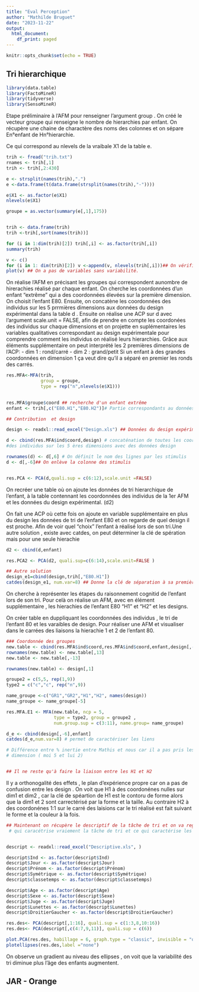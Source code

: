 ```yaml
---
title: "Eval Perception"
author: "Mathilde Bruguet"
date: "2023-11-22"
output:
  html_document:
    df_print: paged
---
```


```r
knitr::opts_chunk$set(echo = TRUE)
```

## Tri hierarchique 


```r
library(data.table)
library(FactoMineR)
library(tidyverse)
library(SensoMineR)
```

Etape préliminaire  à l'AFM pour renseigner l'argument group . On créé le vecteur groupe qui renseigne le nombre de hierarchies par enfant. 
On récupère une chaine de charactère des noms des colonnes et on sépare En°enfant de Hn°hierarchie. 

Ce qui correspond au nlevels de la vraibale X1 de la table e. 




```r
trih <- fread("trih.txt")
rnames <- trih[,1]
trih <- trih[,2:430]

e <- strsplit(names(trih),".")
e <-data.frame(t(data.frame(strsplit(names(trih),"-"))))

e$X1 <- as.factor(e$X1)
nlevels(e$X1)

groupe = as.vector(summary(e[,1],175))


trih <- data.frame(trih)
trih <-trih[,sort(names(trih))]

for (i in 1:dim(trih)[2]) trih[,i] <- as.factor(trih[,i])
summary(trih)

v <- c()
for (i in 1: dim(trih)[2]) v <-append(v, nlevels(trih[,i]))## On vérifie qu'on a pas des données de tri  hierachiques
plot(v) ## On a pas de variables sans variabilité. 
```

On réalise l'AFM en précisant les groupes qui correspondent aunombre de hirerachies réalisé par chaque enfant. On cherche les coordonnées d'un enfant "extrême" qui a des coordonnées élevées sur la première dimension. On choisit l'enfant E80. 
Ensuite, on concatène les coordonnées des individus sur les 5 prrmières dimensions aux données du design expérimental dans la table d . 
Ensuite on réalise une ACP sur d avec l'argument scale.unit = FALSE, afin de prendre en compte les coordonées des individus sur chaque dimensions et on projette en suplémentaires les variables qualitatives correspondant au design expérimentale pour comprendre comment les individus on réalisé leurs hierarchies. 
Grâce aux éléments supplémentaire on peut interprété les 2 premières dimensions de l'ACP: 
- dim 1 : rond/carré 
- dim 2 : grand/petit 
Si un enfant à des grandes coordonnées en dimension 1 ça veut dire qu'il a séparé en premier les ronds des carrés. 

```r
res.MFA<-MFA(trih,
             group = groupe,
             type = rep("n",nlevels(e$X1)))

            
res.MFA$groupe$coord ## recherche d'un enfant extrême
enfant <- trih[,c("E80.H1","E80.H2")]# Partie correspondants au données récolté pour l'enfant E80

## Contribution  et design 

design <- readxl::read_excel("Design.xls") ## Données du design expérimentale

d <- cbind(res.MFA$ind$coord,design) # concaténation de toutes les coordonnées
#des individus sur les 5 ères dimensions avec des données design 

rownames(d) <- d[,6] # On définit le nom des lignes par les stimulis 
d <- d[,-6]## On enlève la colonne des stimulis


res.PCA <- PCA(d,quali.sup = c(6:12),scale.unit =FALSE)
```


On recréer une table où on ajoute les données de tri hierarchique de l'enfant, à la table contennant les coordonnées des individus de la 1er AFM et les données du design expérimental. (d2)

On fait une ACP où cette fois on ajoute en variable supplémentaire en plus du design les données de tri de l'enfant E80 et on regarde de quel design il est proche. Afin de voir quel "choix" l'enfant à réalisé lors de son tri.Une autre solution , existe avec catdes, on peut déterminer la clé de spération mais pour une seule hierachie
```r
d2 <- cbind(d,enfant)

res.PCA2 <- PCA(d2, quali.sup=c(6:14),scale.unit=FALSE )

## Autre solution 
design_e1=cbind(design,trih[,"E80.H1"])
catdes(design_e1, num.var=8) ## Donne la clé de séparation à sa première hierachie
```

On cherche à représenter les étapes du raisonnement cognitid de l'enfant lors de son tri. Pour celà on réalise un AFM, avec en élément supplémentaire , les hierachies de l'enfant E80 "H1" et "H2" et les designs. 

On créer table en duppliquant les coordonnées des individus , le tri de l'enfant 80 et les varaibles de design. Pour réaliser une AFM et visualiser dans le carrées des liaisons la hierachie 1 et 2 de l'enfant 80. 

```r
### Coordonnée des groupes
new.table <- cbind(res.MFA$ind$coord,res.MFA$ind$coord,enfant,design[,-1])
rownames(new.table) <- new.table[,13]
new.table <- new.table[,-13]

rownames(new.table) <- design[,1]

groupe2 = c(5,5, rep(1,9))
type2 = c("c","c", rep("n",9))

name_groupe <-c("GR1","GR2","H1","H2", names(design))
name_groupe <- name_groupe[-5]

res.MFA.E1 <- MFA(new.table, ncp = 5,
                  type = type2, group = groupe2 ,
                  num.group.sup = c(3:11), name.group= name_groupe)

d_e <- cbind(design[,-6],enfant]
catdes(d_e,num.var=8) # permet de caractériser les liens

# Différence entre % inertie entre Mathis et nous car il a pas pris les même 
# dimension ( moi 5 et lui 2)


## Il ne reste qu'à faire la liaison entre les H1 et H2
```
Il y a orthonogalité des effets , le plan d'expérience propre car on a pas de confusion entre les  design . 
On voit que H1  à des coordonénes nulles sur dim1 et dim2 , car la clé de spéartion de H1 est le contoru de forme alors que la dim1 et 2 sont carrectérisé par la forme et la taille. Au contraire H2 à des coordonénes 1:1 sur le carré des laisions car le tri réalisé est fait suivant le forme et la couleur à la fois. 
```r
## Maintenant on récupère le descriptif de la tâche de tri et on va regarder parmis les varibales ce 
 # qui caracétrise vraiement la tâche de tri et ce qui caractérise les enfant 


descript <- readxl::read_excel("Descriptive.xls", ) 

descript$Ind <- as.factor(descript$Ind)
descript$Jour <- as.factor(descript$Jour)
descript$Prénom <- as.factor(descript$Prénom)
descript$Symétrique <- as.factor(descript$Symétrique)
descript$classetemps <- as.factor(descript$classetemps)

descript$Age <- as.factor(descript$Age)
descript$Sexe <- as.factor(descript$Sexe)
descript$Juge <- as.factor(descript$Juge)
descript$Lunettes <- as.factor(descript$Lunettes)
descript$DroitierGaucher <- as.factor(descript$DroitierGaucher)

res.des<- PCA(descript[,1:16], quali.sup = c(1:3,8,10:16))
res.des<- PCA(descript[,c(4:7,9,11)], quali.sup = c(6))

plot.PCA(res.des, habillage = 6, graph.type = "classic", invisible = "quali", label="none")
plotellipses(res.des,label ="none")

```
On observe un gradient au niveau des ellipses , on voit que la variabilité des tri diminue plus l'âge des enfants augmentent. 


## JAR - Orange



